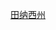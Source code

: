 {{Userbox
  |border-c = lightgrey
  |border-s = 1
  |id-c     = lightgrey
  |id-s     = 12
  |id-fc    = 
  |info-c   = white
  |info-s   = 9
  |info-fc  = black
  |id       = [[Image:Flag of Tennessee.svg|60px]]
  |info     = 这个用户居住于'''[[田纳西州]]'''。
}}<includeonly>
[[Category:田纳西州维基人|{{PAGENAME}}]]
</includeonly><noinclude>
[[Category:田纳西州维基人|田纳西州]]
</noinclude>